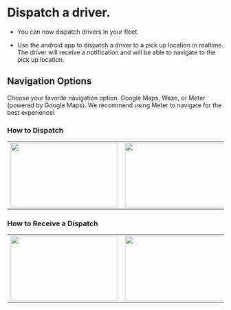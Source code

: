 
# Dispatch a driver.

* You can now dispatch drivers in your fleet.

* Use the android app to dispatch a driver to a pick up location in realtime. The driver will receive a notification and will be able to navigate to the pick up location.

## Navigation Options
Choose your favorite navigation option. Google Maps, Waze, or Meter (powered by Google Maps). We recommend using Meter to navigate for the best experience!


### How to Dispatch
<table>
    <tr>
        <td>
            <Image src="https://www.meterapp.co/dispatch_demo/Screenshot_1708979381.png" width="250" height="150"
                   alt=""/>
        </td>
        <td>
            <Image src="https://www.meterapp.co/dispatch_demo/Screenshot_1708979394.png" width="250" height="150"
                   alt=""/>
        </td>
        <td>
            <Image src="https://www.meterapp.co/dispatch_demo/Screenshot_1708979525.png" width="250" height="150"
                   alt=""/>
        </td>
    </tr>
</table>

### How to Receive a Dispatch

<table>
    <tr>
        <td><Image src="https://www.meterapp.co/dispatch_demo/Screenshot_1708979405.png" width="250" height="150"
                   alt=""/></td>
        <td><Image src="https://www.meterapp.co/dispatch_demo/Screenshot_1708979412.png" width="250" height="150"
                   alt=""/></td>
        <td><Image src="https://www.meterapp.co/dispatch_demo/Screenshot_1708979497.png" width="250" height="150"
                   alt=""/></td>
        <td><Image src="https://www.meterapp.co/dispatch_demo/Screenshot_1708979522.png" width="250" height="150"
                   alt=""/></td>
    </tr>
</table>
